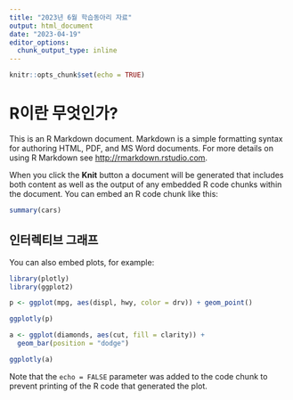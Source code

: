 ```yaml
---
title: "2023년 6월 학습동아리 자료"
output: html_document
date: "2023-04-19"
editor_options: 
  chunk_output_type: inline
---
```


```r
knitr::opts_chunk$set(echo = TRUE)
```

# R이란 무엇인가?

This is an R Markdown document. Markdown is a simple formatting syntax for authoring HTML, PDF, and MS Word documents. For more details on using R Markdown see <http://rmarkdown.rstudio.com>.

When you click the **Knit** button a document will be generated that includes both content as well as the output of any embedded R code chunks within the document. You can embed an R code chunk like this:

```r
summary(cars)
```

## 인터렉티브 그래프

You can also embed plots, for example:

```r
library(plotly)
library(ggplot2)

p <- ggplot(mpg, aes(displ, hwy, color = drv)) + geom_point()

ggplotly(p)

a <- ggplot(diamonds, aes(cut, fill = clarity)) +
  geom_bar(position = "dodge")

ggplotly(a)
```

Note that the `echo = FALSE` parameter was added to the code chunk to prevent printing of the R code that generated the plot.
